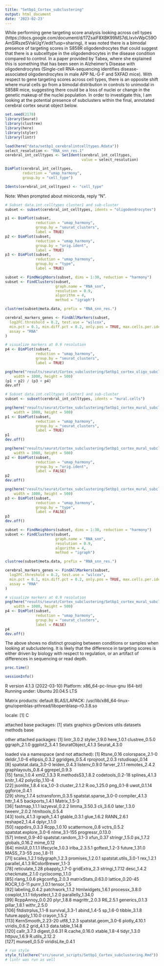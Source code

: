 ```yaml
---
title: "Setbp1_Cortex_subclustering"
output: html_document
date: '2023-02-23'
---
```


While performing gene targeting score analysis looking across cell types (https://docs.google.com/document/d/17ZsaiF8XBK99MS7dLIxvIvWpC59OAmSlRszeSVskUgY/edit?usp=sharing), it was noted there is a bimodal presence of targeting scores in S858R oligodendrocytes that could suggest that there is a subcelltype in the oligodendrocytes in the disease condition compared to control. In a paper provided by Tabea, where she explained this is something that has been seen in Alzheimer's Disease with oligodendrocytes (Single-cell RNA-sequencing identifies disease-associated oligodendrocytes in male APP NL-G-F and 5XFAD mice). With respect to gene targeting scores across cell types, there is an opposite shift where mural cells go from a bimodal distribution in controls to unimodal in S858R mice, suggesting there could be a loss of nuclei or change in the genetic makeup of the nuclei population. In order to investigate this, I am looking at the potential presence of subclusters within the final, annotated cerebral cortex seurat object below.

```r
set.seed(2178)
library(Seurat)
library(clustree)
library(here)
library(styler)
library(lintr)
```

```r
load(here("data/setbp1_cerebralintcelltypes.Rdata"))
select_resolution <- "RNA_snn_res.1"
cerebral_int_celltypes <- SetIdent(cerebral_int_celltypes, 
                                   value = select_resolution)

DimPlot(cerebral_int_celltypes, 
        reduction = "umap_harmony", 
        group.by = "cell_type")

Idents(cerebral_int_celltypes) <- "cell_type"
```

Note: When prompted about miniconda, reply "N".
```r
# Subset data.int.celltypes cluster1 and sub-cluster
subset <- subset(cerebral_int_celltypes, idents = "oligodendrocytes")

p1 <- DimPlot(subset, 
              reduction = "umap_harmony", 
              group.by = "seurat_clusters", 
              label = TRUE)
p2 <- DimPlot(subset, 
              reduction = "umap_harmony", 
              group.by = "orig.ident", 
              label = TRUE)
p3 <- DimPlot(subset, 
              reduction = "umap_harmony", 
              group.by = "type", 
              label = TRUE)

subset <- FindNeighbors(subset, dims = 1:30, reduction = "harmony")
subset <- FindClusters(subset, 
                       graph.name = "RNA_snn", 
                       resolution = 0.9, 
                       algorithm = 4, 
                       method = "igraph")

clustree(subset@meta.data, prefix = "RNA_snn_res.")

cerebral_markers_genes <- FindAllMarkers(subset,
  log2FC.threshold = 0.2, test.use = "wilcox",
  min.pct = 0.1, min.diff.pct = 0.2, only.pos = TRUE, max.cells.per.ident = 50,
  assay = "RNA"
)

# visualize markers at 0.9 resolution
p4 <- DimPlot(subset, 
              reduction = "umap_harmony", 
              group.by = "seurat_clusters", 
              label = TRUE)

png(here("results/seurat/Cortex_subclustering/Setbp1_cortex_oligo_subcluster_UMAP.png"), 
    width = 1000, height = 500)
(p1 + p2) / (p3 + p4)
dev.off
```


```r
# Subset data.int.celltypes cluster1 and sub-cluster
subset <- subset(cerebral_int_celltypes, idents = "mural.cells")

png(here("results/seurat/Cortex_subclustering/Setbp1_cortex_mural_subcluster_seuratclusterUMAP.png"), 
    width = 1000, height = 500)
p1 <- DimPlot(subset, 
              reduction = "umap_harmony", 
              group.by = "seurat_clusters", 
              label = TRUE)
p1
dev.off()

png(here("results/seurat/Cortex_subclustering/Setbp1_cortex_mural_subcluster_identUMAP.png"), 
    width = 1000, height = 500)
p2 <- DimPlot(subset, 
              reduction = "umap_harmony", 
              group.by = "orig.ident", 
              label = FALSE)
p2
dev.off()

png(here("results/seurat/Cortex_subclustering/Setbp1_cortex_mural_subcluster_conditionUMAP.png"), 
    width = 1000, height = 500)
p3 <- DimPlot(subset, 
              reduction = "umap_harmony", 
              group.by = "type", 
              label = FALSE)
p3
dev.off()

subset <- FindNeighbors(subset, dims = 1:30, reduction = "harmony")
subset <- FindClusters(subset, 
                       graph.name = "RNA_snn", 
                       resolution = 0.9, 
                       algorithm = 4, 
                       method = "igraph")

clustree(subset@meta.data, prefix = "RNA_snn_res.")

cerebral_markers_genes <- FindAllMarkers(subset,
  log2FC.threshold = 0.2, test.use = "wilcox",
  min.pct = 0.1, min.diff.pct = 0.2, only.pos = TRUE, max.cells.per.ident = 50,
  assay = "RNA"
)

# visualize markers at 0.9 resolution
png(here("results/seurat/Cortex_subclustering/Setbp1_cortex_mural_subcluster_UMAP.png"), 
    width = 1000, height = 500)
p4 <- DimPlot(subset, 
              reduction = "umap_harmony", 
              group.by = "seurat_clusters", 
              label = FALSE)
p4
dev.off()
```

The above shows no distinct grouping between conditions or samples when looking at subclustering. It is likely that the difference in targeting scores is either driven by biology with respect to regulation, or an artifact of differences in sequencing or read depth. 

```r
proc.time()
```


```r
sessionInfo()
```
R version 4.1.3 (2022-03-10)
Platform: x86_64-pc-linux-gnu (64-bit)
Running under: Ubuntu 20.04.5 LTS

Matrix products: default
BLAS/LAPACK: /usr/lib/x86_64-linux-gnu/openblas-pthread/libopenblasp-r0.3.8.so

locale:
[1] C

attached base packages:
[1] stats     graphics  grDevices utils     datasets  methods   base     

other attached packages:
[1] lintr_3.0.2        styler_1.9.0       here_1.0.1         clustree_0.5.0     ggraph_2.1.0       ggplot2_3.4.1      SeuratObject_4.1.3 Seurat_4.3.0      

loaded via a namespace (and not attached):
  [1] Rtsne_0.16             colorspace_2.1-0       deldir_1.0-6           ellipsis_0.3.2         ggridges_0.5.4         rprojroot_2.0.3        rstudioapi_0.14       
  [8] spatstat.data_3.0-0    leiden_0.4.3           listenv_0.9.0          farver_2.1.1           remotes_2.4.2          graphlayouts_0.8.4     ggrepel_0.9.3         
 [15] fansi_1.0.4            xml2_1.3.3             R.methodsS3_1.8.2      codetools_0.2-18       splines_4.1.3          knitr_1.42             polyclip_1.10-4       
 [22] jsonlite_1.8.4         ica_1.0-3              cluster_2.1.2          R.oo_1.25.0            png_0.1-8              uwot_0.1.14            ggforce_0.4.1         
 [29] shiny_1.7.4            sctransform_0.3.5      spatstat.sparse_3.0-0  compiler_4.1.3         httr_1.4.5             backports_1.4.1        Matrix_1.5-3          
 [36] fastmap_1.1.1          lazyeval_0.2.2         limma_3.50.3           cli_3.6.0              later_1.3.0            tweenr_2.0.2           htmltools_0.5.4       
 [43] tools_4.1.3            igraph_1.4.1           gtable_0.3.1           glue_1.6.2             RANN_2.6.1             reshape2_1.4.4         dplyr_1.1.0           
 [50] rappdirs_0.3.3         Rcpp_1.0.10            scattermore_0.8        vctrs_0.5.2            spatstat.explore_3.0-6 nlme_3.1-155           progressr_0.13.0      
 [57] lmtest_0.9-40          spatstat.random_3.1-3  xfun_0.37              stringr_1.5.0          ps_1.7.2               globals_0.16.2         mime_0.12             
 [64] miniUI_0.1.1.1         lifecycle_1.0.3        irlba_2.3.5.1          goftest_1.2-3          future_1.31.0          MASS_7.3-55            zoo_1.8-11            
 [71] scales_1.2.1           tidygraph_1.2.3        promises_1.2.0.1       spatstat.utils_3.0-1   rex_1.2.1              parallel_4.1.3         RColorBrewer_1.1-3    
 [78] reticulate_1.28        pbapply_1.7-0          gridExtra_2.3          stringi_1.7.12         desc_1.4.2             checkmate_2.1.0        cyclocomp_1.1.0       
 [85] rlang_1.0.6            pkgconfig_2.0.3        matrixStats_0.63.0     lattice_0.20-45        ROCR_1.0-11            purrr_1.0.1            tensor_1.5            
 [92] labeling_0.4.2         patchwork_1.1.2        htmlwidgets_1.6.1      processx_3.8.0         cowplot_1.1.1          tidyselect_1.2.0       parallelly_1.34.0     
 [99] RcppAnnoy_0.0.20       plyr_1.8.8             magrittr_2.0.3         R6_2.5.1               generics_0.1.3         pillar_1.8.1           withr_2.5.0           
[106] fitdistrplus_1.1-8     survival_3.3-1         abind_1.4-5            sp_1.6-0               tibble_3.1.8           future.apply_1.10.0    crayon_1.5.2          
[113] KernSmooth_2.23-20     utf8_1.2.3             spatstat.geom_3.0-6    plotly_4.10.1          viridis_0.6.2          grid_4.1.3             data.table_1.14.8     
[120] callr_3.7.3            digest_0.6.31          R.cache_0.16.0         xtable_1.8-4           tidyr_1.3.0            httpuv_1.6.9           R.utils_2.12.2        
[127] munsell_0.5.0          viridisLite_0.4.1     

```r
# run style
style_file(here("src/seurat_scripts/Setbp1_Cortex_subclustering.Rmd"))
# lintr was run as well
```



